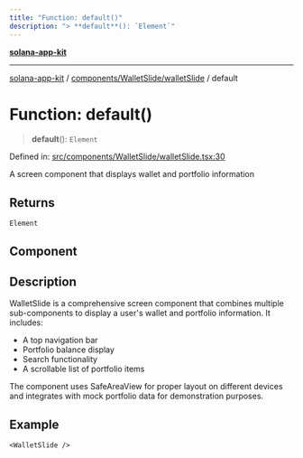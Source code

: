 ```yaml
---
title: "Function: default()"
description: "> **default**(): `Element`"
---
```


[**solana-app-kit**](../../../../README.mdx)

***

[solana-app-kit](../../../../README.mdx) / [components/WalletSlide/walletSlide](../README.mdx) / default

# Function: default()

> **default**(): `Element`

Defined in: [src/components/WalletSlide/walletSlide.tsx:30](https://github.com/SendArcade/solana-social-starter/blob/b27156124ee1831d644b1af765e8d55a2885cd4f/src/components/WalletSlide/walletSlide.tsx#L30)

A screen component that displays wallet and portfolio information

## Returns

`Element`

## Component

## Description

WalletSlide is a comprehensive screen component that combines multiple sub-components
to display a user's wallet and portfolio information. It includes:
- A top navigation bar
- Portfolio balance display
- Search functionality
- A scrollable list of portfolio items

The component uses SafeAreaView for proper layout on different devices and
integrates with mock portfolio data for demonstration purposes.

## Example

```tsx
<WalletSlide />
```
